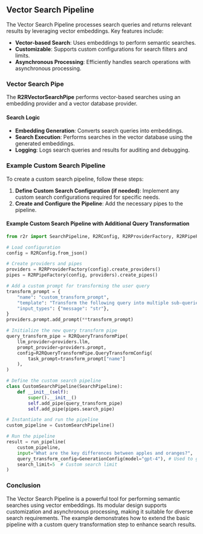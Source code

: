 ## Vector Search Pipeline

The Vector Search Pipeline processes search queries and returns relevant results by leveraging vector embeddings. Key features include:

- **Vector-based Search**: Uses embeddings to perform semantic searches.
- **Customizable**: Supports custom configurations for search filters and limits.
- **Asynchronous Processing**: Efficiently handles search operations with asynchronous processing.

### Vector Search Pipe

The **R2RVectorSearchPipe** performs vector-based searches using an embedding provider and a vector database provider.

#### Search Logic

- **Embedding Generation**: Converts search queries into embeddings.
- **Search Execution**: Performs searches in the vector database using the generated embeddings.
- **Logging**: Logs search queries and results for auditing and debugging.

### Example Custom Search Pipeline

To create a custom search pipeline, follow these steps:

1. **Define Custom Search Configuration (if needed)**: Implement any custom search configurations required for specific needs.
2. **Create and Configure the Pipeline**: Add the necessary pipes to the pipeline.

#### Example Custom Search Pipeline with Additional Query Transformation

```python copy
from r2r import SearchPipeline, R2RConfig, R2RProviderFactory, R2RPipeFactory, R2RPipelineFactory, R2RQueryTransformPipe, GenerationConfig, run_pipeline

# Load configuration
config = R2RConfig.from_json()

# Create providers and pipes
providers = R2RProviderFactory(config).create_providers()
pipes = R2RPipeFactory(config, providers).create_pipes()

# Add a custom prompt for transforming the user query
transform_prompt = {
    "name": "custom_transform_prompt",
    "template": "Transform the following query into multiple sub-queries to improve search results:\n\nQuery: {message}\n\nSub-queries:\n",
    "input_types": {"message": "str"},
}
providers.prompt.add_prompt(**transform_prompt)

# Initialize the new query transform pipe
query_transform_pipe = R2RQueryTransformPipe(
    llm_provider=providers.llm,
    prompt_provider=providers.prompt,
    config=R2RQueryTransformPipe.QueryTransformConfig(
        task_prompt=transform_prompt["name"]
    ),
)

# Define the custom search pipeline
class CustomSearchPipeline(SearchPipeline):
    def __init__(self):
        super().__init__()
        self.add_pipe(query_transform_pipe)
        self.add_pipe(pipes.search_pipe)

# Instantiate and run the pipeline
custom_pipeline = CustomSearchPipeline()

# Run the pipeline
result = run_pipeline(
    custom_pipeline,
    input="What are the key differences between apples and oranges?",
    query_transform_config=GenerationConfig(model="gpt-4"), # Used to generate synthetic queries
    search_limit=5  # Custom search limit
)
```

### Conclusion

The Vector Search Pipeline is a powerful tool for performing semantic searches using vector embeddings. Its modular design supports customization and asynchronous processing, making it suitable for diverse search requirements. The example demonstrates how to extend the basic pipeline with a custom query transformation step to enhance search results.